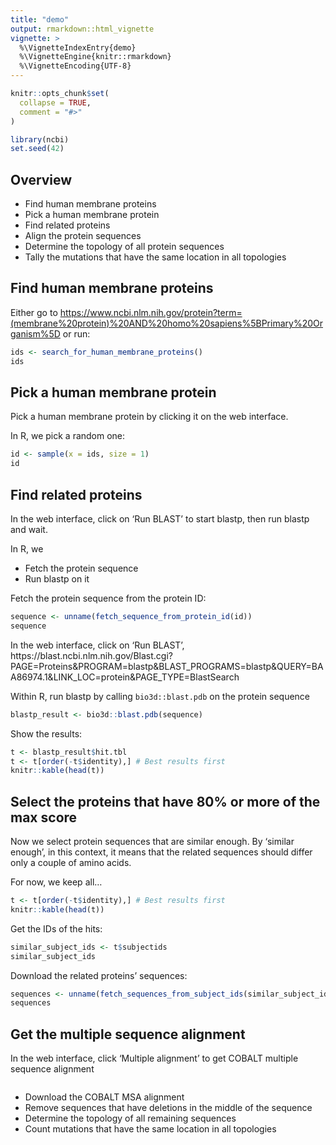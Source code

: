 ```yaml
---
title: "demo"
output: rmarkdown::html_vignette
vignette: >
  %\VignetteIndexEntry{demo}
  %\VignetteEngine{knitr::rmarkdown}
  %\VignetteEncoding{UTF-8}
---
```


```r
knitr::opts_chunk$set(
  collapse = TRUE,
  comment = "#>"
)
```

```r
library(ncbi)
set.seed(42)
```

## Overview

 * Find human membrane proteins
 * Pick a human membrane protein
 * Find related proteins
 * Align the protein sequences
 * Determine the topology of all protein sequences
 * Tally the mutations that have the same location in all topologies

## Find human membrane proteins

Either go to [https://www.ncbi.nlm.nih.gov/protein?term=(membrane%20protein)%20AND%20homo%20sapiens%5BPrimary%20Organism%5D](https://www.ncbi.nlm.nih.gov/protein?term=(membrane%20protein)%20AND%20homo%20sapiens%5BPrimary%20Organism%5D) or run:

```r
ids <- search_for_human_membrane_proteins()
ids
```

## Pick a human membrane protein

Pick a human membrane protein by clicking it on the
web interface.

In R, we pick a random one:

```r
id <- sample(x = ids, size = 1)
id
```

## Find related proteins

In the web interface, click on 'Run BLAST' to start blastp,
then run blastp and wait.

In R, we

 * Fetch the protein sequence
 * Run blastp on it

Fetch the protein sequence from the protein ID:

```r
sequence <- unname(fetch_sequence_from_protein_id(id))
sequence
```

In the web interface, click on 'Run BLAST', https://blast.ncbi.nlm.nih.gov/Blast.cgi?PAGE=Proteins&PROGRAM=blastp&BLAST_PROGRAMS=blastp&QUERY=BAA86974.1&LINK_LOC=protein&PAGE_TYPE=BlastSearch

Within R, run blastp by calling `bio3d::blast.pdb` on the protein sequence

```r
blastp_result <- bio3d::blast.pdb(sequence)
```

Show the results:

```r
t <- blastp_result$hit.tbl
t <- t[order(-t$identity),] # Best results first
knitr::kable(head(t))
```

## Select the proteins that have 80% or more of the max score

Now we select protein sequences that are similar enough.
By 'similar enough', in this context, it means that the
related sequences should differ only a couple of amino acids.

For now, we keep all...

```r
t <- t[order(-t$identity),] # Best results first
knitr::kable(head(t))
```

 
 
Get the IDs of the hits:

```r
similar_subject_ids <- t$subjectids
similar_subject_ids
```

Download the related proteins' sequences:

```r
sequences <- unname(fetch_sequences_from_subject_ids(similar_subject_ids))
sequences

```

## Get the multiple sequence alignment

In the web interface, click 'Multiple alignment' to get COBALT multiple sequence alignment

```r

```


 * Download the COBALT MSA alignment
 * Remove sequences that have deletions in the middle of the sequence
 * Determine the topology of all remaining sequences
 * Count mutations that have the same location in all topologies
